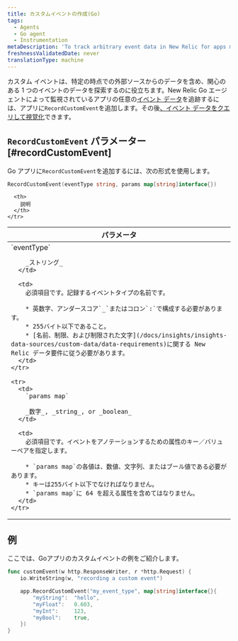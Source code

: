 ```yaml
---
title: カスタムイベントの作成(Go)
tags:
  - Agents
  - Go agent
  - Instrumentation
metaDescription: 'To track arbitrary event data in New Relic for apps monitored by your New Relic Go agent, use RecordCustomEvent.'
freshnessValidatedDate: never
translationType: machine
---
```


カスタム イベントは、特定の時点での外部ソースからのデータを含め、関心のある 1 つのイベントのデータを探索するのに役立ちます。New Relic Go エージェントによって監視されているアプリの任意の[イベント データ](/docs/data-analysis/metrics/analyze-your-metrics/data-collection-metric-timeslice-event-data#event-data)を追跡するには、アプリに`RecordCustomEvent`を追加します。その後[、イベント データをクエリして視覚化](/docs/query-your-data)できます。

## `RecordCustomEvent` パラメーター [#recordCustomEvent]

Go アプリに`RecordCustomEvent`を追加するには、次の形式を使用します。

```go
RecordCustomEvent(eventType string, params map[string]interface{})
```

<table>
  <thead>
    <tr>
      <th width="25%">
        パラメータ
      </th>

      <th>
        説明
      </th>
    </tr>
  </thead>

  <tbody>
    <tr>
      <td>
        `eventType`

        _ストリング_
      </td>

      <td>
        必須項目です。記録するイベントタイプの名前です。

        * 英数字、アンダースコア`_`またはコロン`:`で構成する必要があります。
        * 255バイト以下であること。
        * [名前、制限、および制限された文字](/docs/insights/insights-data-sources/custom-data/data-requirements)に関する New Relic データ要件に従う必要があります。
      </td>
    </tr>

    <tr>
      <td>
        `params map`

        _数字_, _string_, or _boolean_
      </td>

      <td>
        必須項目です。イベントをアノテーションするための属性のキー／バリューペアを指定します。

        * `params map`の各値は、数値、文字列、またはブール値である必要があります。
        * キーは255バイト以下でなければなりません。
        * `params map`に 64 を超える属性を含めてはなりません。
      </td>
    </tr>
  </tbody>
</table>

## 例

ここでは、Goアプリのカスタムイベントの例をご紹介します。

```go
func customEvent(w http.ResponseWriter, r *http.Request) {
    io.WriteString(w, "recording a custom event")

    app.RecordCustomEvent("my_event_type", map[string]interface{}{
        "myString":  "hello",
        "myFloat":   0.603,
        "myInt":     123,
        "myBool":    true,
    })
}
```